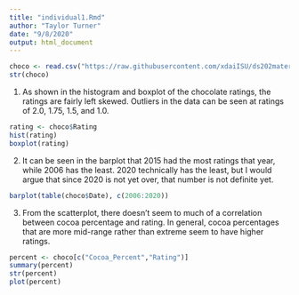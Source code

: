 ```yaml
---
title: "individual1.Rmd"
author: "Taylor Turner"
date: "9/8/2020"
output: html_document
---
```


```r
choco <- read.csv("https://raw.githubusercontent.com/xdaiISU/ds202materials/master/hwlabs/data/choco.csv") 
str(choco)
```
1. As shown in the histogram and boxplot of the chocolate ratings, the ratings are fairly left skewed. Outliers in the data can be seen at ratings of 2.0, 1.75, 1.5, and 1.0.
```r
rating <- choco$Rating
hist(rating)
boxplot(rating)
```

2. It can be seen in the barplot that 2015 had the most ratings that year, while 2006 has the least. 2020 technically has the least, but I would argue that since 2020 is not yet over, that number is not definite yet.
```r
barplot(table(choco$Date), c(2006:2020))
```

3. From the scatterplot, there doesn't seem to much of a correlation between cocoa percentage and rating. In general, cocoa percentages that are more mid-range rather than extreme seem to have higher ratings.
```r
percent <- choco[c("Cocoa_Percent","Rating")]
summary(percent)
str(percent)
plot(percent)
```
